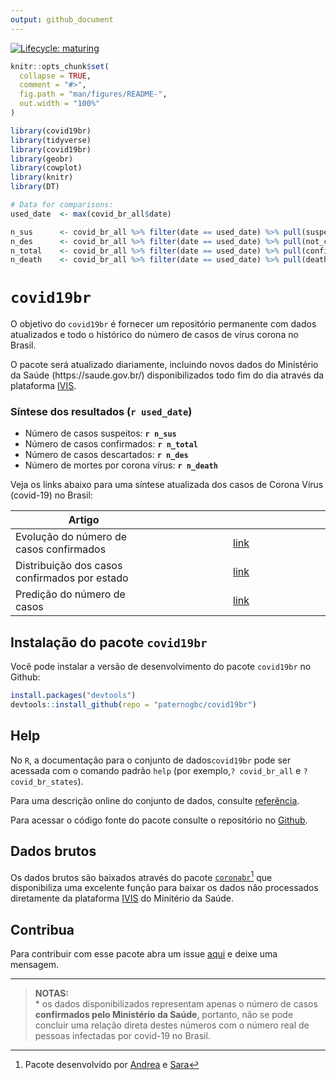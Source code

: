 ```yaml
---
output: github_document
---
```


<!-- README.md is generated from README.Rmd. Please edit that file -->

<!-- badges: start -->
[![Lifecycle: maturing](https://img.shields.io/badge/lifecycle-maturing-blue.svg)](https://www.tidyverse.org/lifecycle/#maturing)
<!-- badges: end -->

```r
knitr::opts_chunk$set(
  collapse = TRUE,
  comment = "#>",
  fig.path = "man/figures/README-",
  out.width = "100%"
)
```

```r
library(covid19br)
library(tidyverse)
library(covid19br)
library(geobr)
library(cowplot)
library(knitr)
library(DT)

# Data for comparisons:
used_date  <- max(covid_br_all$date)

n_sus      <- covid_br_all %>% filter(date == used_date) %>% pull(suspected_cases)
n_des      <- covid_br_all %>% filter(date == used_date) %>% pull(not_confirmed_cases)
n_total    <- covid_br_all %>% filter(date == used_date) %>% pull(confirmed_cases)
n_death    <- covid_br_all %>% filter(date == used_date) %>% pull(deaths)

```

# `covid19br` 

O objetivo do `covid19br` é fornecer um repositório permanente com dados atualizados e todo o histórico do número de casos de vírus corona no Brasil.  

O pacote será atualizado diariamente, incluindo novos dados do Ministério da Saúde (https://saude.gov.br/) disponibilizados todo fim do dia através da plataforma [IVIS](http://plataforma.saude.gov.br/novocoronavirus/).

### Síntese dos resultados (`r used_date`)

* Número de casos suspeitos: __`r n_sus`__  
* Número de casos confirmados: __`r n_total`__  
* Número de casos descartados: __`r n_des`__  
* Número de mortes por corona vírus: __`r n_death`__  

Veja os links abaixo para uma síntese atualizada dos casos de Corona Vírus (covid-19) no Brasil:

| Artigo        |            |
| ------------- |:-------------:|
| Evolução do número de casos confirmados    | [link](https://paternogbc.github.io/covid19br/articles/tendencia_atual.html) | 
| Distribuição dos casos confirmados por estado   | [link](https://paternogbc.github.io/covid19br/articles/distrib_map_pt.html)|  
| Predição do número de casos  | [link](https://paternogbc.github.io/covid19br/articles/predicoes.html)|  

## Instalação do pacote `covid19br`

Você pode instalar a versão de desenvolvimento do pacote `covid19br` no Github:

``` r
install.packages("devtools") 
devtools::install_github(repo = "paternogbc/covid19br")
```

## Help

No `R`, a documentação para o conjunto de dados` covid19br` pode ser acessada com o
comando padrão `help` (por exemplo,`? covid_br_all` e `? covid_br_states`).

Para uma descrição online do conjunto de dados, consulte [referência](https://paternogbc.github.io/covid19br/reference/index.html).

Para acessar o código fonte do pacote consulte o repositório no [Github](https://github.com/paternogbc/covid19br).

## Dados brutos

Os dados brutos são baixados através do pacote [`coronabr`](https://github.com/paternogbc/coronabr)^[Pacote desenvolvido por [Andrea](https://twitter.com/SanchezTapiaA) e [Sara](https://twitter.com/mortarasara)] que disponibiliza uma excelente função para baixar os dados não processados diretamente da plataforma [IVIS](http://plataforma.saude.gov.br/novocoronavirus/) do Minitério da Saúde.

## Contribua

Para contribuir com esse pacote abra um issue [aqui](https://github.com/paternogbc/covid19br/issues/new) e deixe uma mensagem.

***

> __NOTAS:__   
* os dados disponibilizados representam apenas o número de casos __confirmados pelo Ministério da Saúde__, portanto,
não se pode concluir uma relação direta destes números com o número real de pessoas infectadas por covid-19 no Brasil.  
